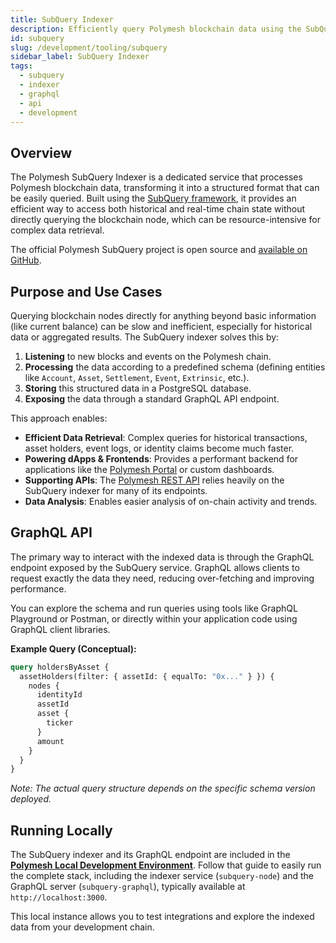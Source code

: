 ```yaml
---
title: SubQuery Indexer
description: Efficiently query Polymesh blockchain data using the SubQuery indexer and GraphQL API
id: subquery
slug: /development/tooling/subquery
sidebar_label: SubQuery Indexer
tags:
  - subquery
  - indexer
  - graphql
  - api
  - development
---
```


## Overview

The Polymesh SubQuery Indexer is a dedicated service that processes Polymesh blockchain data, transforming it into a structured format that can be easily queried. Built using the [SubQuery framework](https://subquery.network/), it provides an efficient way to access both historical and real-time chain state without directly querying the blockchain node, which can be resource-intensive for complex data retrieval.

The official Polymesh SubQuery project is open source and [available on GitHub](https://github.com/PolymeshAssociation/polymesh-subquery).

## Purpose and Use Cases

Querying blockchain nodes directly for anything beyond basic information (like current balance) can be slow and inefficient, especially for historical data or aggregated results. The SubQuery indexer solves this by:

1.  **Listening** to new blocks and events on the Polymesh chain.
2.  **Processing** the data according to a predefined schema (defining entities like `Account`, `Asset`, `Settlement`, `Event`, `Extrinsic`, etc.).
3.  **Storing** this structured data in a PostgreSQL database.
4.  **Exposing** the data through a standard GraphQL API endpoint.

This approach enables:

-   **Efficient Data Retrieval**: Complex queries for historical transactions, asset holders, event logs, or identity claims become much faster.
-   **Powering dApps & Frontends**: Provides a performant backend for applications like the [Polymesh Portal](https://portal.polymesh.network/) or custom dashboards.
-   **Supporting APIs**: The [Polymesh REST API](/development/tooling/rest-api) relies heavily on the SubQuery indexer for many of its endpoints.
-   **Data Analysis**: Enables easier analysis of on-chain activity and trends.

## GraphQL API

The primary way to interact with the indexed data is through the GraphQL endpoint exposed by the SubQuery service. GraphQL allows clients to request exactly the data they need, reducing over-fetching and improving performance.

You can explore the schema and run queries using tools like GraphQL Playground or Postman, or directly within your application code using GraphQL client libraries.

**Example Query (Conceptual):**

```graphql
query holdersByAsset {
  assetHolders(filter: { assetId: { equalTo: "0x..." } }) {
    nodes {
      identityId
      assetId
      asset {
        ticker
      }
      amount
    }
  }
}
```

_Note: The actual query structure depends on the specific schema version deployed._

## Running Locally

The SubQuery indexer and its GraphQL endpoint are included in the [**Polymesh Local Development Environment**](/development/tooling/local-setup). Follow that guide to easily run the complete stack, including the indexer service (`subquery-node`) and the GraphQL server (`subquery-graphql`), typically available at `http://localhost:3000`.

This local instance allows you to test integrations and explore the indexed data from your development chain.